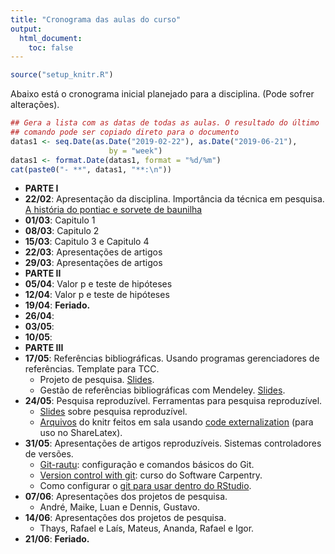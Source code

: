 ```yaml
---
title: "Cronograma das aulas do curso"
output:
  html_document:
    toc: false
---
```


```r
source("setup_knitr.R")
```

Abaixo está o cronograma inicial planejado para a disciplina. (Pode
sofrer alterações).

```r
## Gera a lista com as datas de todas as aulas. O resultado do último
## comando pode ser copiado direto para o documento
datas1 <- seq.Date(as.Date("2019-02-22"), as.Date("2019-06-21"),
                      by = "week")
datas1 <- format.Date(datas1, format = "%d/%m")
cat(paste0("- **", datas1, "**:\n"))
```

- **PARTE I**
- **22/02**: Apresentação da disciplina. Importância da técnica em pesquisa.
  [A história do pontiac e sorvete de baunilha](https://www.youtube.com/watch?v=ZY1IOEOy4HY)
- **01/03**: Capitulo 1
- **08/03**: Capitulo 2
- **15/03**: Capitulo 3 e Capitulo 4
- **22/03**: Apresentações de artigos
- **29/03**: Apresentações de artigos
- **PARTE II**
- **05/04**: Valor p e teste de hipóteses
- **12/04**: Valor p e teste de hipóteses
- **19/04**: **Feriado.**
- **26/04**: 
- **03/05**:
- **10/05**:
- **PARTE III**
- **17/05**: Referências bibliográficas. Usando programas gerenciadores
  de referências. Template para TCC.
  - Projeto de pesquisa. [Slides](slides/projeto-pesquisa.html).
  - Gestão de referências bibliográficas com Mendeley.
    [Slides](slides/mendeley.html).
- **24/05**: Pesquisa reproduzível. Ferramentas para pesquisa
  reproduzível.
  - [Slides](http://leg.ufpr.br/~fernandomayer/pesqrep) sobre pesquisa
    reproduzível.
  - [Arquivos](misc/Teste_knitr.zip) do knitr feitos em sala usando
    [code
    externalization](https://yihui.name/knitr/demo/externalization/)
    (para uso no ShareLatex).
- **31/05**: Apresentações de artigos reproduzíveis. Sistemas
  controladores de versões.
  - [Git-rautu](https://github.com/fernandomayer/git-rautu):
    configuração e comandos básicos do Git.
  - [Version control with
    git](http://swcarpentry.github.io/git-novice/): curso do Software
    Carpentry.
  - Como configurar o [git para usar dentro do
    RStudio](http://swcarpentry.github.io/git-novice/14-supplemental-rstudio/index.html).
- **07/06**: Apresentações dos projetos de pesquisa.
  - André, Maike, Luan e Dennis, Gustavo.
- **14/06**: Apresentações dos projetos de pesquisa.
  - Thays, Rafael e Laís, Mateus, Ananda, Rafael e Igor.
- **21/06**: **Feriado.**
